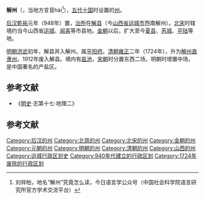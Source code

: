 {{Multiple issues|
{{No footnotes|time=2022-02-12T08:47:20+00:00}}
{{Onesource|time=2022-02-12T08:47:20+00:00}}
}}
'''解州'''（{{標音|字=解|拼音=xiè|中古=ghreh|反切=胡懈|南京=xä<sup>4</sup>|音同=邂}}，当地方言音hài<ref>刘祥柏，地名“解州”究竟怎么读，今日语言学公众号（中国社会科学院语言研究所官方学术交流平台）</ref>），[[五代十国|五代十国]]时设置的[[州|州]]。

[[後漢|后汉]][[乾祐_(后汉)|乾祐]]元年（948年）置，[[治所|治所]]在[[解县_(唐朝)|解县]]（今[[山西省|山西省]][[运城市|运城市]]西南解州）。[[北宋|北宋]]时辖境约当今山西省[[运城市|运城]]、[[闻喜县|闻喜]]等市县地。[[金朝|金朝]]以后，扩大至今[[夏县|夏县]]、[[芮城县|芮城]]、[[平陆县|平陆]]等地。

[[明朝|明朝]][[洪武|洪武]]初年，解县并入解州。属[[平阳府|平阳府]]。[[清朝|清朝]][[雍正|雍正]]二年（1724年），升为[[解州直隶州|解州直隶州]]。1912年废入解县。境内有[[盐池|盐池]]，[[宋朝|宋朝]]时分置东西二场，明朝时增置中场，是中国著名的产盐区。

== 参考文献 ==
*《[[明史|明史]]·志第十七·地理二》
==参考文献==
{{reflist}}

{{北宋行政区划|nocat}}
{{金朝行政区划|nocat}}
{{山西行政区划小作品}}
[[Category:后汉的州|Category:后汉的州]]
[[Category:北周的州|Category:北周的州]]
[[Category:北宋的州|Category:北宋的州]]
[[Category:金朝的州|Category:金朝的州]]
[[Category:元朝的州|Category:元朝的州]]
[[Category:明朝的州|Category:明朝的州]]
[[Category:清朝的州|Category:清朝的州]]
[[Category:山西的州|Category:山西的州]]
[[Category:运城行政区划史|Category:运城行政区划史]]
[[Category:940年代建立的行政区划|Category:940年代建立的行政区划]]
[[Category:1724年废除的行政区划|Category:1724年废除的行政区划]]